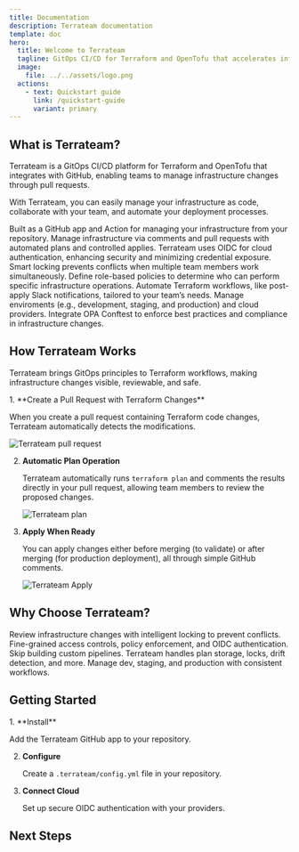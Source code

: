```yaml
---
title: Documentation
description: Terrateam documentation
template: doc
hero:
  title: Welcome to Terrateam
  tagline: GitOps CI/CD for Terraform and OpenTofu that accelerates infrastructure delivery.
  image:
    file: ../../assets/logo.png
  actions:
    - text: Quickstart guide
      link: /quickstart-guide
      variant: primary
---
```



## What is Terrateam?

Terrateam is a GitOps CI/CD platform for Terraform and OpenTofu that integrates with GitHub, enabling teams to manage infrastructure changes through pull requests.

With Terrateam, you can easily manage your infrastructure as code, collaborate with your team, and automate your deployment processes.

<CardGrid>
	<Card title="GitHub-Native" icon="github">
		Built as a GitHub app and Action for managing your infrastructure from your repository.
    <LinkCard title="Installation" href="/quickstart-guide"  />
	</Card>
	<Card title="GitOps Workflow" icon="rocket">
		Manage infrastructure via comments and pull requests with automated plans and controlled applies.
        <LinkCard title="Workflows" href="/getting-started/plan-and-apply" />
	</Card>
	<Card title="Enterprise Security" icon="sun">
		Terrateam uses OIDC for cloud authentication, enhancing security and minimizing credential exposure.
        <LinkCard title="Security" href="/security-and-compliance" />
	</Card>
	<Card title="Resource Coordination" icon="seti:lock">
		Smart locking prevents conflicts when multiple team members work simultaneously.
        <LinkCard title="Locks" href="/advanced-workflows/locks-and-concurrency" />
	</Card>
	<Card title="Access Control" icon="error">
		Define role-based policies to determine who can perform specific infrastructure operations.
        <LinkCard title="RBAC" href="/security-and-compliance/role-based-access-control" />
	</Card>
	<Card title="Custom Workflows" icon="puzzle">
		Automate Terraform workflows, like post-apply Slack notifications, tailored to your team’s needs.
        <LinkCard title="Custom Workflows" href="/configuration-reference/workflows" />
	</Card>
	<Card title="Multi-Environment" icon="star">
		Manage enviroments (e.g., development, staging, and production) and cloud providers.
        <LinkCard title="Environments" href="/advanced-workflows/multiple-environments" />
	</Card>
	<Card title="Policy Enforcement" icon="document">
		Integrate OPA Conftest to enforce best practices and compliance in infrastructure changes.
        <LinkCard title="OPA Integration" href="/security-and-compliance/policy-enforcement-with-opa" />
	</Card>
</CardGrid>

## How Terrateam Works

Terrateam brings GitOps principles to Terraform workflows, making infrastructure changes visible, reviewable, and safe.

<Steps>
1. **Create a Pull Request with Terraform Changes**

   When you create a pull request containing Terraform code changes, Terrateam automatically detects the modifications.
   
   ![Terrateam pull request](../../assets/nibbler-pull-request.png)

2. **Automatic Plan Operation**

   Terrateam automatically runs `terraform plan` and comments the results directly in your pull request, allowing team members to review the proposed changes.
   
   ![Terrateam plan](../../assets/nibbler-terrateam-plan.png)

3. **Apply When Ready**

   You can apply changes either before merging (to validate) or after merging (for production deployment), all through simple GitHub comments.
   
   ![Terrateam Apply](../../assets/nibbler-terrateam-apply.png)

</Steps>
<LinkCard title="Learn more about workflows" href="/getting-started/pull-requests-and-triggers" />

## Why Choose Terrateam?

<CardGrid>
  <Card title="Team Collaboration" icon="approve-check">
    Review infrastructure changes with intelligent locking to prevent conflicts.
    <LinkCard title="Collaboration Features" href="/advanced-workflows/locks-and-concurrency" />
  </Card>
  
  <Card title="Enhanced Security" icon="seti:lock">
    Fine-grained access controls, policy enforcement, and OIDC authentication.
    <LinkCard title="Access Control" href="/security-and-compliance/role-based-access-control" />
  </Card>
  
  <Card title="Ready-to-Use" icon="laptop">
    Skip building custom pipelines. Terrateam handles plan storage, locks, drift detection, and more.
    <LinkCard title="Drift Detection" href="/advanced-workflows/drift-detection" />
  </Card>
  
  <Card title="Multi-Environment" icon="star">
    Manage dev, staging, and production with consistent workflows.
    <LinkCard title="Configuration" href="/configuration-reference" />
  </Card>
</CardGrid>

## Getting Started

<Steps>
1. **Install**

   Add the Terrateam GitHub app to your repository.
   
   <LinkCard title="Installation Guide" href="/quickstart-guide" />

2. **Configure**

   Create a `.terrateam/config.yml` file in your repository.
   
   <LinkCard title="Configuration" href="/getting-started/configuration" />

3. **Connect Cloud**

   Set up secure OIDC authentication with your providers.
   
   <LinkCard title="Cloud Setup" href="/cloud-providers" />
</Steps>

## Next Steps

<CardGrid>
  <LinkCard title="Core Concepts" href="/getting-started/concepts" />
  <LinkCard title="Configuration Reference" href="/configuration-reference" />
  <LinkCard title="Advanced Workflows" href="/advanced-workflows" />
  <LinkCard title="Integrations" href="/integrations" />
</CardGrid>
